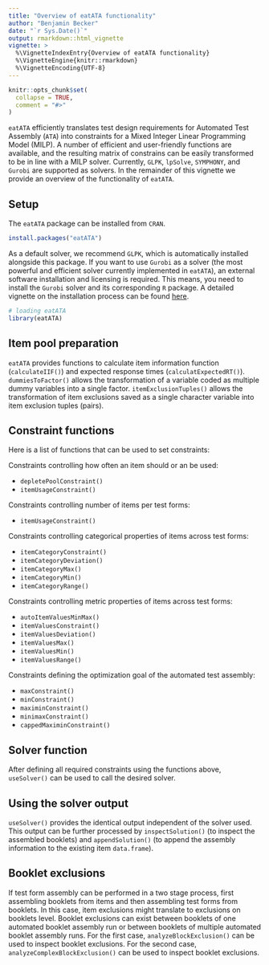 ---
title: "Overview of eatATA functionality"
author: "Benjamin Becker"
date: "`r Sys.Date()`"
output: rmarkdown::html_vignette
vignette: >
  %\VignetteIndexEntry{Overview of eatATA functionality}
  %\VignetteEngine{knitr::rmarkdown}
  %\VignetteEncoding{UTF-8}
---

```{r, include = FALSE}
knitr::opts_chunk$set(
  collapse = TRUE,
  comment = "#>"
)
```

`eatATA` efficiently translates test design requirements for Automated Test Assembly (`ATA`) into constraints for a Mixed Integer Linear Programming Model (MILP). A number of efficient and user-friendly functions are available, and the resulting matrix of constrains can be easily transformed to be in line with a MILP solver. Currently, `GLPK`, `lpSolve`, `SYMPHONY`, and `Gurobi` are supported as solvers. In the remainder of this vignette we provide an overview of the functionality of `eatATA`.

## Setup
The `eatATA` package can be installed from `CRAN`.  

```{r installation, eval = FALSE}
install.packages("eatATA")
```

As a default solver, we recommend `GLPK`, which is automatically installed alongside this package. If you want to use `Gurobi` as a solver (the most powerful and efficient solver currently implemented in `eatATA`), an external software installation and licensing is required. This means, you need to install the `Gurobi` solver and its corresponding `R` package. A detailed vignette on the installation process can be found [here](https://CRAN.R-project.org/package=prioritizr/vignettes/gurobi_installation.html). 

```{r library, message = FALSE}
# loading eatATA
library(eatATA)
```


## Item pool preparation
`eatATA` provides functions to calculate item information function (`calculateIIF()`) and expected response times (`calculatExpectedRT()`). `dummiesToFactor()` allows the transformation of a variable coded as multiple dummy variables into a single factor. `itemExclusionTuples()` allows the transformation of item exclusions saved as a single character variable into item exclusion tuples (pairs).

## Constraint functions
Here is a list of functions that can be used to set constraints:

Constraints controlling how often an item should or an be used:

* `depletePoolConstraint()`
* `itemUsageConstraint()`

Constraints controlling number of items per test forms:

* `itemUsageConstraint()`

Constraints controlling categorical properties of items across test forms:

* `itemCategoryConstraint()`
* `itemCategoryDeviation()`
* `itemCategoryMax()`
* `itemCategoryMin()`
* `itemCategoryRange()`

Constraints controlling metric properties of items across test forms:

* `autoItemValuesMinMax()`
* `itemValuesConstraint()`
* `itemValuesDeviation()`
* `itemValuesMax()`
* `itemValuesMin()`
* `itemValuesRange()`

Constraints defining the optimization goal of the automated test assembly:

* `maxConstraint()`
* `minConstraint()`
* `maximinConstraint()`
* `minimaxConstraint()`
* `cappedMaximinConstraint()`

## Solver function
After defining all required constraints using the functions above, `useSolver()` can be used to call the desired solver.

## Using the solver output
`useSolver()` provides the identical output independent of the solver used. This output can be further processed by `inspectSolution()` (to inspect the assembled booklets) and `appendSolution()` (to append the assembly information to the existing item `data.frame`).

## Booklet exclusions
If test form assembly can be performed in a two stage process, first assembling booklets from items and then assembling test forms from booklets. In this case, item exclusions might translate to exclusions on booklets level. Booklet exclusions can exist between booklets of one automated booklet assembly run or between booklets of multiple automated booklet assembly runs. For the first case, `analyzeBlockExclusion()` can be used to inspect booklet exclusions. For the second case, `analyzeComplexBlockExclusion()` can be used to inspect booklet exclusions.
